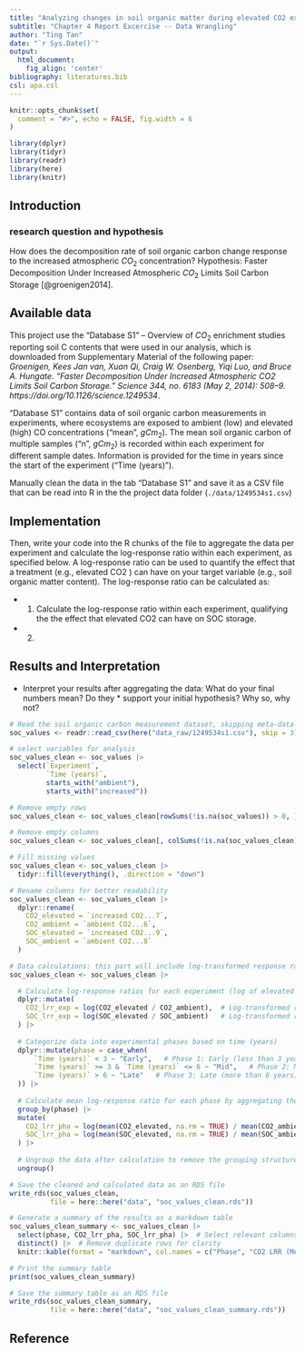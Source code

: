 ```yaml
---
title: "Analyzing changes in soil organic matter during elevated CO2 experiments"
subtitle: "Chapter 4 Report Excercise -- Data Wrangling"
author: "Ting Tan"
date: "`r Sys.Date()`"
output:
  html_document:
    fig_align: 'center'
bibliography: literatures.bib
csl: apa.csl
---
```


```r
knitr::opts_chunk$set(
  comment = "#>", echo = FALSE, fig.width = 6
)

library(dplyr)
library(tidyr)
library(readr)
library(here)
library(knitr)
```

## Introduction

### research question and hypothesis

How does the decomposition rate of soil organic carbon change response to the increased atmospheric $CO_2$ concentration?
Hypothesis: Faster Decomposition Under  Increased Atmospheric $CO_2$  Limits Soil Carbon Storage [@groenigen2014].

## Available data
This project use the "Database S1" -- Overview of $CO_2$ enrichment studies reporting soil C contents that were used in our analysis, which is downloaded from Supplementary Material of the following paper: *Groenigen, Kees Jan van, Xuan Qi, Craig W. Osenberg, Yiqi Luo, and Bruce A. Hungate. “Faster Decomposition Under Increased Atmospheric CO2 Limits Soil Carbon Storage.” Science 344, no. 6183 (May 2, 2014): 508–9. https://doi.org/10.1126/science.1249534*. 

“Database S1” contains data of soil organic carbon measurements in experiments, where ecosystems  are exposed to ambient (low) and elevated (high) CO concentrations ("mean", $g C m_2$). The mean soil organic carbon  of multiple samples (“n”, $g C m_2$) is recorded within each experiment for different sample dates. Information  is provided for the time in years since the start of the experiment (“Time (years)”).

Manually clean the data in the tab “Database S1” and save it  as a CSV file that can be read into R in the the project data folder (`./data/1249534s1.csv`)

## Implementation

Then, write your code into the R chunks of the file to aggregate the data  per experiment and calculate the log-response ratio within each experiment, as specified below.  A log-response ratio can be used to quantify the effect that a treatment (e.g., elevated CO2 ) can have  on your target variable (e.g., soil organic matter content). The log-response ratio can be calculated  as:

* 1. Calculate the log-response ratio within each experiment, qualifying the the effect that elevated CO2 can have on SOC storage.
* 2. 

## Results and Interpretation

* Interpret your results after aggregating the data: What do your final numbers mean? Do they * support your initial hypothesis? Why so, why not?

```r
# Read the soil organic carbon measurement dataset, skipping meta-data
soc_values <- readr::read_csv(here("data_raw/1249534s1.csv"), skip = 3)

# select variables for analysis
soc_values_clean <- soc_values |>
  select(`Experiment`,
         `Time (years)`,
         starts_with("ambient"), 
         starts_with("increased"))

# Remove empty rows
soc_values_clean <- soc_values_clean[rowSums(!is.na(soc_values)) > 0, ]

# Remove empty columns
soc_values_clean <- soc_values_clean[, colSums(!is.na(soc_values_clean)) > 0]

# Fill missing values
soc_values_clean <- soc_values_clean |> 
  tidyr::fill(everything(), .direction = "down")

# Rename columns for better readability
soc_values_clean <- soc_values_clean |>
  dplyr::rename(
    CO2_elevated = `increased CO2...7`, 
    CO2_ambient = `ambient CO2...6`,      
    SOC_elevated = `increased CO2...9`,   
    SOC_ambient = `ambient CO2...8`      
  ) 
```


```r
# Data calculations: this part will include log-transformed response ratios (LRR) for CO2 and SOC
soc_values_clean <- soc_values_clean |>

  # Calculate log-response ratios for each experiment (log of elevated / ambient)
  dplyr::mutate(
    CO2_lrr_exp = log(CO2_elevated / CO2_ambient),  # Log-transformed ratio for CO2
    SOC_lrr_exp = log(SOC_elevated / SOC_ambient)   # Log-transformed ratio for SOC
  ) |>
  
  # Categorize data into experimental phases based on time (years)
  dplyr::mutate(phase = case_when(
      `Time (years)` < 3 ~ "Early",   # Phase 1: Early (less than 3 years)
      `Time (years)` >= 3 & `Time (years)` <= 6 ~ "Mid",   # Phase 2: Mid (3 to 6 years)
      `Time (years)` > 6 ~ "Late"   # Phase 3: Late (more than 6 years)
  )) |>
  
  # Calculate mean log-response ratio for each phase by aggregating the data
  group_by(phase) |>
  mutate(
    CO2_lrr_pha = log(mean(CO2_elevated, na.rm = TRUE) / mean(CO2_ambient, na.rm = TRUE)),  # Mean log ratio for CO2 per phase
    SOC_lrr_pha = log(mean(SOC_elevated, na.rm = TRUE) / mean(SOC_ambient, na.rm = TRUE))   # Mean log ratio for SOC per phase
  ) |> 
  
  # Ungroup the data after calculation to remove the grouping structure
  ungroup()

# Save the cleaned and calculated data as an RDS file
write_rds(soc_values_clean, 
          file = here::here("data", "soc_values_clean.rds"))

# Generate a summary of the results as a markdown table
soc_values_clean_summary <- soc_values_clean |>
  select(phase, CO2_lrr_pha, SOC_lrr_pha) |>  # Select relevant columns for the summary
  distinct() |>  # Remove duplicate rows for clarity
  knitr::kable(format = "markdown", col.names = c("Phase", "CO2 LRR (Mean of Phase)", "SOC LRR (Mean of Phase)"))

# Print the summary table
print(soc_values_clean_summary)

# Save the summary table as an RDS file
write_rds(soc_values_clean_summary, 
          file = here::here("data", "soc_values_clean_summary.rds"))

```

## Reference
```r
```


